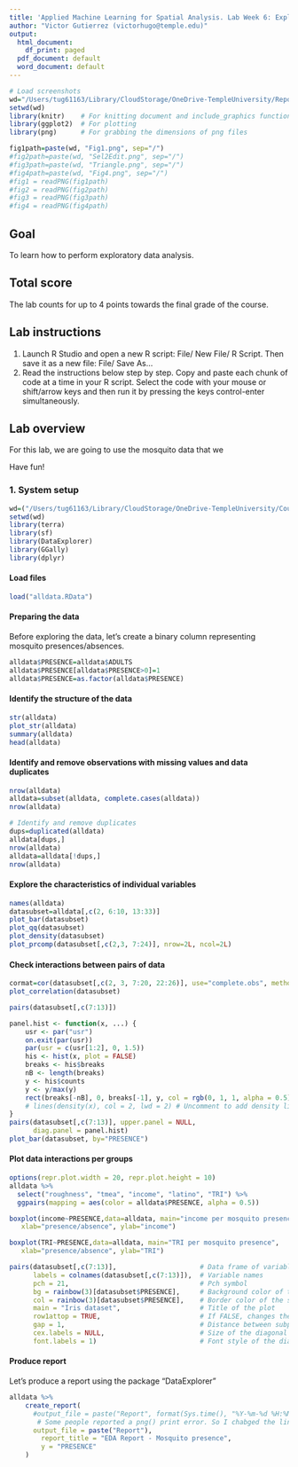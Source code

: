 ```yaml
---
title: 'Applied Machine Learning for Spatial Analysis. Lab Week 6: Exploratory Data Analysis (EDA)'
author: "Victor Gutierrez (victorhugo@temple.edu)"
output:
  html_document:
    df_print: paged
  pdf_document: default
  word_document: default
---
```


```r
# Load screenshots
wd="/Users/tug61163/Library/CloudStorage/OneDrive-TempleUniversity/Repositories/Gitrepo/MALESA_Code"
setwd(wd)
library(knitr)    # For knitting document and include_graphics function
library(ggplot2)  # For plotting
library(png)      # For grabbing the dimensions of png files

fig1path=paste(wd, "Fig1.png", sep="/")
#fig2path=paste(wd, "Sel2Edit.png", sep="/")
#fig3path=paste(wd, "Triangle.png", sep="/")
#fig4path=paste(wd, "Fig4.png", sep="/")
#fig1 = readPNG(fig1path)
#fig2 = readPNG(fig2path)
#fig3 = readPNG(fig3path)
#fig4 = readPNG(fig4path)
```

## Goal
To learn how to perform exploratory data analysis.

## Total score
The lab counts for up to 4 points towards the final grade of the course.

## Lab instructions
1.	Launch R Studio and open a new R script: File/ New File/ R Script. Then save it as a new file: File/ Save As…
2.	Read the instructions below step by step. Copy and paste each chunk of code at a time in your R script. Select the code with your mouse or shift/arrow keys and then run it by pressing the keys control-enter simultaneously.

## Lab overview
For this lab, we are going to use the mosquito data that we 

Have fun!

### 1. System setup
```r
wd=("/Users/tug61163/Library/CloudStorage/OneDrive-TempleUniversity/Courses/MALESA/2022Fall/Week6")
setwd(wd)
library(terra)
library(sf)
library(DataExplorer)
library(GGally)
library(dplyr)
```

#### Load files
```r
load("alldata.RData")
```

#### Preparing the data
Before exploring the data, let's create a binary column representing mosquito presences/absences.
```r
alldata$PRESENCE=alldata$ADULTS
alldata$PRESENCE[alldata$PRESENCE>0]=1
alldata$PRESENCE=as.factor(alldata$PRESENCE)
```

#### Identify the structure of the data
```r
str(alldata)
plot_str(alldata)
summary(alldata)
head(alldata)
```

#### Identify and remove observations with missing values and data duplicates
```r
nrow(alldata)
alldata=subset(alldata, complete.cases(alldata))
nrow(alldata)

# Identify and remove duplicates
dups=duplicated(alldata)
alldata[dups,]
nrow(alldata)
alldata=alldata[!dups,]
nrow(alldata)
```

#### Explore the characteristics of individual variables
```r
names(alldata)
datasubset=alldata[,c(2, 6:10, 13:33)]
plot_bar(datasubset)
plot_qq(datasubset)
plot_density(datasubset)
plot_prcomp(datasubset[,c(2,3, 7:24)], nrow=2L, ncol=2L)

```

#### Check interactions between pairs of data 
```r
cormat=cor(datasubset[,c(2, 3, 7:20, 22:26)], use="complete.obs", method="pearson")
plot_correlation(datasubset)

pairs(datasubset[,c(7:13)])

panel.hist <- function(x, ...) {
    usr <- par("usr")
    on.exit(par(usr))
    par(usr = c(usr[1:2], 0, 1.5))
    his <- hist(x, plot = FALSE)
    breaks <- his$breaks
    nB <- length(breaks)
    y <- his$counts
    y <- y/max(y)
    rect(breaks[-nB], 0, breaks[-1], y, col = rgb(0, 1, 1, alpha = 0.5), ...)
    # lines(density(x), col = 2, lwd = 2) # Uncomment to add density lines
}
pairs(datasubset[,c(7:13)], upper.panel = NULL,
      diag.panel = panel.hist)
plot_bar(datasubset, by="PRESENCE")
```

#### Plot data interactions per groups
```r
options(repr.plot.width = 20, repr.plot.height = 10)
alldata %>% 
  select("roughness", "tmea", "income", "latino", "TRI") %>%
  ggpairs(mapping = aes(color = alldata$PRESENCE, alpha = 0.5))

boxplot(income~PRESENCE,data=alldata, main="income per mosquito presence", 
   xlab="presence/absence", ylab="income")

boxplot(TRI~PRESENCE,data=alldata, main="TRI per mosquito presence", 
   xlab="presence/absence", ylab="TRI")

pairs(datasubset[,c(7:13)],                     # Data frame of variables
      labels = colnames(datasubset[,c(7:13)]),  # Variable names
      pch = 21,                                 # Pch symbol
      bg = rainbow(3)[datasubset$PRESENCE],     # Background color of the symbol (pch 21 to 25)
      col = rainbow(3)[datasubset$PRESENCE],    # Border color of the symbol
      main = "Iris dataset",                    # Title of the plot
      row1attop = TRUE,                         # If FALSE, changes the direction of the diagonal
      gap = 1,                                  # Distance between subplots
      cex.labels = NULL,                        # Size of the diagonal text
      font.labels = 1)                          # Font style of the diagonal text
```

#### Produce report
Let's produce a report using the package "DataExplorer"
```r
alldata %>%
    create_report(
      #output_file = paste("Report", format(Sys.time(), "%Y-%m-%d %H:%M:%S %Z"), sep=" - "),
       # Some people reported a png() print error. So I chabged the line above for this one:
      output_file = paste("Report"),
        report_title = "EDA Report - Mosquito presence",
        y = "PRESENCE"
    )
```

